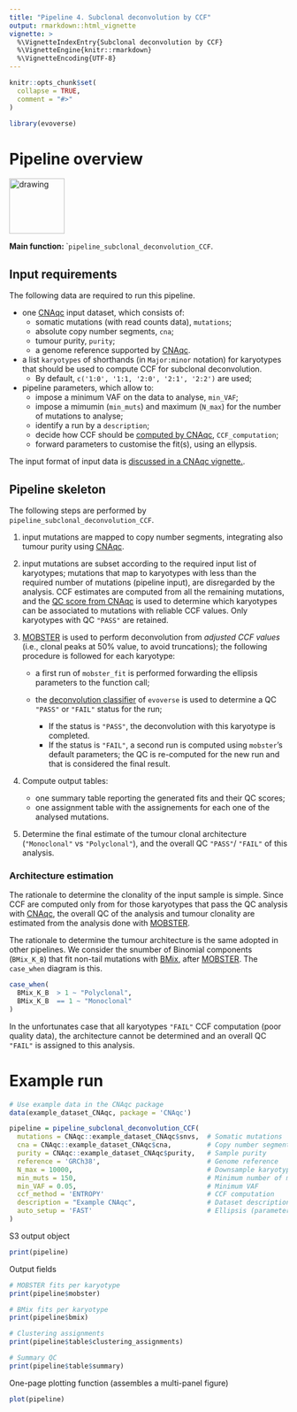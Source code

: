 ```yaml
---
title: "Pipeline 4. Subclonal deconvolution by CCF"
output: rmarkdown::html_vignette
vignette: >
  %\VignetteIndexEntry{Subclonal deconvolution by CCF}
  %\VignetteEngine{knitr::rmarkdown}
  %\VignetteEncoding{UTF-8}
---
```


```r
knitr::opts_chunk$set(
  collapse = TRUE,
  comment = "#>"
)
```

```r
library(evoverse)
```

# Pipeline overview 

<img src="pipeline_CCF.png" alt="drawing" height="100"/>

**Main function: ** ``pipeline_subclonal_deconvolution_CCF`.

## Input requirements

The following data are required to run this pipeline.

* one [CNAqc](https://caravagn.github.io/CNAqc/) input dataset, which consists of: 
  * somatic mutations (with read counts data), `mutations`;
  * absolute copy number segments, `cna`;
  * tumour purity, `purity`;
  * a genome reference supported by [CNAqc](https://caravagn.github.io/CNAqc/).
  
* a list `karyotypes` of shorthands (in `Major:minor` notation) for karyotypes that should be used to compute CCF for subclonal deconvolution. 
    - By default, `c('1:0', '1:1, '2:0', '2:1', '2:2')` are used; 

* pipeline parameters, which allow to:
   * impose a minimum VAF on the data to analyse, `min_VAF`;
   * impose a mimumin (`min_muts`) and maximum (`N_max`) for the number of mutations to analyse;
   * identify a run by a `description`;
   * decide how CCF should be [computed by CNAqc](https://caravagn.github.io/CNAqc/articles/a4_ccf_computation.html), `CCF_computation`;
   * forward parameters to customise the fit(s), using an ellypsis. 
   
The input format of input data is [discussed in a CNAqc vignette.](https://caravagn.github.io/CNAqc/articles/Introduction.html).  


## Pipeline skeleton

The following steps are performed by `pipeline_subclonal_deconvolution_CCF`.

1. input mutations are mapped to copy number segments, integrating also tumour purity using [CNAqc](https://caravagn.github.io/CNAqc/). 

2. input mutations are subset according to the required input list of karyotypes; mutations that map to karyotypes with less than the required number of mutations (pipeline input), are disregarded by the analysis. CCF estimates are computed from all the remaining mutations, and the [QC score from CNAqc](https://caravagn.github.io/CNAqc/articles/a4_ccf_computation.html) is used to determine which karyotypes can be associated to mutations with reliable CCF values. Only karyotypes with QC `"PASS"` are retained.

3. [MOBSTER](https://caravagn.github.io/mobster/) is used to perform deconvolution from _adjusted CCF values_ (i.e., clonal peaks at 50% value, to avoid truncations); the following procedure is followed for each karyotype:

   * a first run of `mobster_fit` is performed forwarding the ellipsis parameters to the function call;
   
   * the [deconvolution classifier](https://caravagn.github.io/evoverse/articles/1_qc_models.html) of `evoverse` is used to determine a QC `"PASS"` or `"FAIL"` status for the run;
   
      * If the status is `"PASS"`, the deconvolution with this karyotype is completed. 
      * If the status is `"FAIL"`, a second run is computed using `mobster`'s default parameters; the QC is re-computed for the new run and that is considered the final result. 

4. Compute output tables:
   * one summary table  reporting the generated fits and their QC scores;
   * one assignment table with the assignements for each one of the analysed mutations.

5. Determine the final estimate of the tumour clonal architecture (`"Monoclonal"` vs `"Polyclonal"`), and the overall QC `"PASS"`/ `"FAIL"` of this analysis. 

### Architecture estimation

The rationale to determine the clonality of the input sample is simple. Since CCF are computed only from for those karyotypes that pass the QC analysis with [CNAqc](https://caravagn.github.io/CNAqc/articles/a3_peaks_detection.html), the overall QC of the analysis and tumour clonality are estimated from the analysis done with [MOBSTER](https://caravagn.github.io/mobster).

The rationale to determine the tumour architecture is the same adopted in other pipelines. We consider the snumber of Binomial components (`BMix_K_B`) that fit non-tail mutations with [BMix](https://caravagn.github.io/BMix), after [MOBSTER](https://caravagn.github.io/mobster). The `case_when` diagram is this.
```r
case_when(
  BMix_K_B  > 1 ~ "Polyclonal",
  BMix_K_B  == 1 ~ "Monoclonal"
)
```
   
In the unfortunates case that all karyotypes `"FAIL"` CCF computation (poor quality data), the architecture cannot be determined and an overall QC `"FAIL"` is assigned to this analysis.

# Example run

```r
# Use example data in the CNAqc package
data(example_dataset_CNAqc, package = 'CNAqc')

pipeline = pipeline_subclonal_deconvolution_CCF(
  mutations = CNAqc::example_dataset_CNAqc$snvs,  # Somatic mutations
  cna = CNAqc::example_dataset_CNAqc$cna,         # Copy number segments
  purity = CNAqc::example_dataset_CNAqc$purity,   # Sample purity
  reference = 'GRCh38',                           # Genome reference
  N_max = 10000,                                  # Downsample karyotypes with > 10K mutations (none here)
  min_muts = 150,                                 # Minimum number of mutations per karyotype
  min_VAF = 0.05,                                 # Minimum VAF 
  ccf_method = 'ENTROPY'                          # CCF computation
  description = "Example CNAqc",                  # Dataset description
  auto_setup = 'FAST'                             # Ellipsis (parameters forwarded to each mobster first run)
)
```

S3 output object
```r
print(pipeline)
```

Output fields
```r
# MOBSTER fits per karyotype
print(pipeline$mobster)

# BMix fits per karyotype
print(pipeline$bmix)

# Clustering assignments
print(pipeline$table$clustering_assignments)

# Summary QC
print(pipeline$table$summary)
```

One-page plotting function (assembles a multi-panel figure)
```r
plot(pipeline)
```
